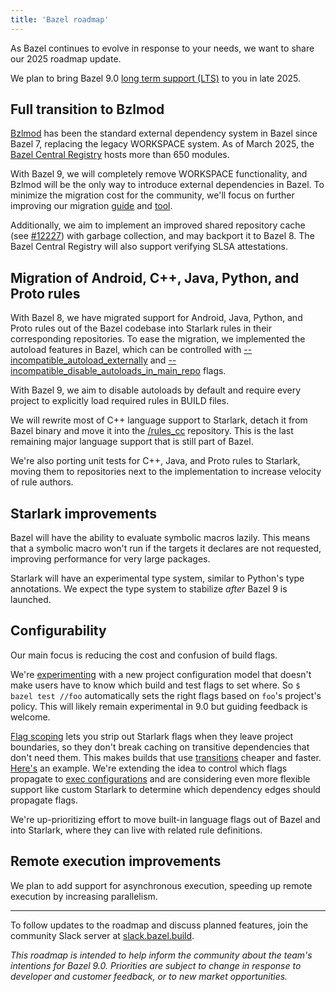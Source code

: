 ```yaml
---
title: 'Bazel roadmap'
---
```




As Bazel continues to evolve in response to your needs, we want to share our
2025 roadmap update.

We plan to bring Bazel 9.0
[long term support (LTS)](https://bazel.build/release/versioning) to you in late
2025.

## Full transition to Bzlmod

[Bzlmod](https://bazel.build/docs/bzlmod) has been the standard external
dependency system in Bazel since Bazel 7, replacing the legacy WORKSPACE system.
As of March 2025, the [Bazel Central Registry](https://registry.bazel.build/)
hosts more than 650 modules.

With Bazel 9, we will completely remove WORKSPACE functionality, and Bzlmod will
be the only way to introduce external dependencies in Bazel. To minimize the
migration cost for the community, we'll focus on further improving our migration
[guide](https://bazel.build/external/migration) and
[tool](https://github.com/bazelbuild/bazel-central-registry/tree/main/tools#migrate_to_bzlmodpy).

Additionally, we aim to implement an improved shared repository cache (see
[#12227](https://github.com/bazelbuild/bazel/issues/12227))
with garbage collection, and may backport it to Bazel 8. The Bazel Central
Registry will also support verifying SLSA attestations.

## Migration of Android, C++, Java, Python, and Proto rules

With Bazel 8, we have migrated support for Android, Java, Python, and Proto
rules out of the Bazel codebase into Starlark rules in their corresponding
repositories. To ease the migration, we implemented the autoload features in
Bazel, which can be controlled with
[--incompatible_autoload_externally](https://github.com/bazelbuild/bazel/issues/23043)
and [--incompatible_disable_autoloads_in_main_repo](https://github.com/bazelbuild/bazel/issues/25755)
flags.

With Bazel 9, we aim to disable autoloads by default and require every project
to explicitly load required rules in BUILD files.

We will rewrite most of C++ language support to Starlark, detach it from Bazel
binary and move it into the [/rules_cc](https://github.com/bazelbuild/rules_cc)
repository. This is the last remaining major language support that is still part
of Bazel.

We're also porting unit tests for C++, Java, and Proto rules to Starlark, moving
them to repositories next to the implementation to increase velocity of rule
authors.

## Starlark improvements

Bazel will have the ability to evaluate symbolic macros lazily. This means that
a symbolic macro won't run if the targets it declares are not requested,
improving performance for very large packages.

Starlark will have an experimental type system, similar to Python's type
annotations. We expect the type system to stabilize _after_ Bazel 9 is launched.

## Configurability

Our main focus is reducing the cost and confusion of build flags.

We're [experimenting](https://github.com/bazelbuild/bazel/issues/24839) with a
new project configuration model that doesn't make users have to know which build
and test flags to set where. So `$ bazel test //foo` automatically sets the
right flags based on `foo`'s project's policy. This will likely remain
experimental in 9.0 but guiding feedback is welcome.

[Flag scoping](https://github.com/bazelbuild/bazel/issues/24042) lets you strip
out Starlark flags when they leave project boundaries, so they don't break
caching on transitive dependencies that don't need them. This makes builds that
use [transitions](https://bazel.build/extending/config#user-defined-transitions)
cheaper and faster.
[Here's](https://github.com/gregestren/snippets/tree/master/project_scoped_flags)
an example. We're extending the idea to control which flags propagate to
[exec configurations](https://bazel.build/extending/rules#configurations) and
are considering even more flexible support like custom Starlark to determine
which dependency edges should propagate flags.

We're up-prioritizing effort to move built-in language flags out of Bazel and
into Starlark, where they can live with related rule definitions.

## Remote execution improvements

We plan to add support for asynchronous execution, speeding up remote execution
by increasing parallelism.

---

To follow updates to the roadmap and discuss planned features, join the
community Slack server at [slack.bazel.build](https://slack.bazel.build/).

*This roadmap is intended to help inform the community about the team's
intentions for Bazel 9.0. Priorities are subject to change in response to
developer and customer feedback, or to new market opportunities.*
